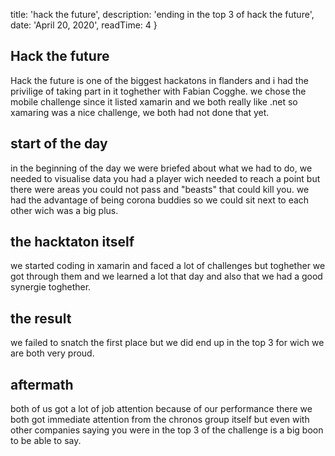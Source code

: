 

  title: 'hack the future',
  description: 'ending in the top 3 of hack the future',
  date: 'April 20, 2020',
  readTime: 4
}


## Hack the future
Hack the future is one of the biggest hackatons in flanders and i had the privilige of taking part in it toghether with Fabian Cogghe.
we chose the mobile challenge since it listed xamarin and we both really like .net so xamaring was a nice challenge, we both had not done that yet.

## start of the day
in the beginning of the day we were briefed about what we had to do, we needed to visualise data you had a player wich needed to reach a point but there were areas you could not pass and "beasts" that could kill you.
we had the advantage of being corona buddies so we could sit next to each other wich was a big plus.

## the hacktaton itself
we started coding in xamarin and faced a lot of challenges but toghether we got through them and we learned a lot that day and also that we had a good synergie toghether. 

## the result 
we failed to snatch the first place but we did end up in the top 3 for wich we are both very proud.

## aftermath 
both of us got a lot of job attention because of our performance there we both got immediate attention from the chronos group itself but even with other companies saying you were in the top 3 of the challenge is a big boon to be able to say.